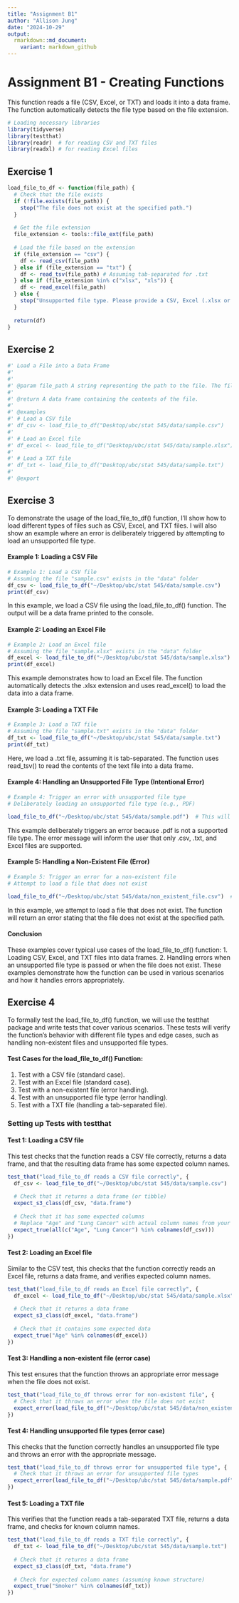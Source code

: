 ```yaml
---
title: "Assignment B1"
author: "Allison Jung"
date: "2024-10-29"
output:
  rmarkdown::md_document:
    variant: markdown_github
---
```

# Assignment B1 - Creating Functions

This function reads a file (CSV, Excel, or TXT) and loads it into a data frame. The function automatically detects the file type based on the file extension.

```r
# Loading necessary libraries
library(tidyverse)
library(testthat)
library(readr)  # for reading CSV and TXT files
library(readxl) # for reading Excel files
```

## Exercise 1

```r
load_file_to_df <- function(file_path) {
  # Check that the file exists
  if (!file.exists(file_path)) {
    stop("The file does not exist at the specified path.")
  }
  
  # Get the file extension
  file_extension <- tools::file_ext(file_path)
  
  # Load the file based on the extension
  if (file_extension == "csv") {
    df <- read_csv(file_path)
  } else if (file_extension == "txt") {
    df <- read_tsv(file_path) # Assuming tab-separated for .txt
  } else if (file_extension %in% c("xlsx", "xls")) {
    df <- read_excel(file_path)
  } else {
    stop("Unsupported file type. Please provide a CSV, Excel (.xlsx or .xls), or TXT file.")
  }
  
  return(df)
}
```

## Exercise 2
```r
#' Load a File into a Data Frame
#'
#'
#' @param file_path A string representing the path to the file. The file extension should be `.csv`, `.xlsx`, `.xls`, or `.txt`.
#'
#' @return A data frame containing the contents of the file.
#'
#' @examples
#' # Load a CSV file
#' df_csv <- load_file_to_df("Desktop/ubc/stat 545/data/sample.csv")
#'
#' # Load an Excel file
#' df_excel <- load_file_to_df("Desktop/ubc/stat 545/data/sample.xlsx")
#'
#' # Load a TXT file
#' df_txt <- load_file_to_df("Desktop/ubc/stat 545/data/sample.txt")
#'
#' @export
```

## Exercise 3
To demonstrate the usage of the load_file_to_df() function, I’ll show how to load different types of files such as CSV, Excel, and TXT files. I will also show an example where an error is deliberately triggered by attempting to load an unsupported file type.

#### Example 1: Loading a CSV File

```r
# Example 1: Load a CSV file
# Assuming the file "sample.csv" exists in the "data" folder
df_csv <- load_file_to_df("~/Desktop/ubc/stat 545/data/sample.csv")
print(df_csv)
```

In this example, we load a CSV file using the load_file_to_df() function. The output will be a data frame printed to the console.

#### Example 2: Loading an Excel File
```r
# Example 2: Load an Excel file
# Assuming the file "sample.xlsx" exists in the "data" folder
df_excel <- load_file_to_df("~/Desktop/ubc/stat 545/data/sample.xlsx")
print(df_excel)
```

This example demonstrates how to load an Excel file. The function automatically detects the .xlsx extension and uses read_excel() to load the data into a data frame.

#### Example 3: Loading a TXT File

```r
# Example 3: Load a TXT file
# Assuming the file "sample.txt" exists in the "data" folder
df_txt <- load_file_to_df("~/Desktop/ubc/stat 545/data/sample.txt")
print(df_txt)
```

Here, we load a .txt file, assuming it is tab-separated. The function uses read_tsv() to read the contents of the text file into a data frame.

#### Example 4: Handling an Unsupported File Type (Intentional Error)
```r
# Example 4: Trigger an error with unsupported file type
# Deliberately loading an unsupported file type (e.g., PDF)

load_file_to_df("~/Desktop/ubc/stat 545/data/sample.pdf")  # This will trigger an error
```

This example deliberately triggers an error because .pdf is not a supported file type. The error message will inform the user that only .csv, .txt, and Excel files are supported.

#### Example 5: Handling a Non-Existent File (Error)

```r
# Example 5: Trigger an error for a non-existent file
# Attempt to load a file that does not exist

load_file_to_df("~/Desktop/ubc/stat 545/data/non_existent_file.csv")  # This will trigger an error
```

In this example, we attempt to load a file that does not exist. The function will return an error stating that the file does not exist at the specified path.

#### Conclusion
These examples cover typical use cases of the load_file_to_df() function:
1. Loading CSV, Excel, and TXT files into data frames.
2. Handling errors when an unsupported file type is passed or when the file does not exist.
These examples demonstrate how the function can be used in various scenarios and how it handles errors appropriately.

## Exercise 4
To formally test the load_file_to_df() function, we will use the testthat package and write tests that cover various scenarios. These tests will verify the function's behavior with different file types and edge cases, such as handling non-existent files and unsupported file types.

#### Test Cases for the load_file_to_df() Function:
1. Test with a CSV file (standard case).
2. Test with an Excel file (standard case).
3. Test with a non-existent file (error handling).
4. Test with an unsupported file type (error handling).
5. Test with a TXT file (handling a tab-separated file).

### Setting up Tests with testthat

#### Test 1: Loading a CSV file
This test checks that the function reads a CSV file correctly, returns a data frame, and that the resulting data frame has some expected column names.
```r
test_that("load_file_to_df reads a CSV file correctly", {
  df_csv <- load_file_to_df("~/Desktop/ubc/stat 545/data/sample.csv")
  
  # Check that it returns a data frame (or tibble)
  expect_s3_class(df_csv, "data.frame") 
  
  # Check that it has some expected columns
  # Replace "Age" and "Lung Cancer" with actual column names from your CSV file
  expect_true(all(c("Age", "Lung Cancer") %in% colnames(df_csv)))
})
```

#### Test 2: Loading an Excel file
Similar to the CSV test, this checks that the function correctly reads an Excel file, returns a data frame, and verifies expected column names.
```r
test_that("load_file_to_df reads an Excel file correctly", {
  df_excel <- load_file_to_df("~/Desktop/ubc/stat 545/data/sample.xlsx")
  
  # Check that it returns a data frame
  expect_s3_class(df_excel, "data.frame")
  
  # Check that it contains some expected data
  expect_true("Age" %in% colnames(df_excel))
})
```

#### Test 3: Handling a non-existent file (error case)
This test ensures that the function throws an appropriate error message when the file does not exist.
```r
test_that("load_file_to_df throws error for non-existent file", {
  # Check that it throws an error when the file does not exist
  expect_error(load_file_to_df("~/Desktop/ubc/stat 545/data/non_existent_file.csv"), "The file does not exist")
})
```

#### Test 4: Handling unsupported file types (error case)
This checks that the function correctly handles an unsupported file type and throws an error with the appropriate message.
```r
test_that("load_file_to_df throws error for unsupported file type", {
  # Check that it throws an error for unsupported file types
  expect_error(load_file_to_df("~/Desktop/ubc/stat 545/data/sample.pdf"), "Unsupported file type")
})
```

#### Test 5: Loading a TXT file
This verifies that the function reads a tab-separated TXT file, returns a data frame, and checks for known column names.
```r
test_that("load_file_to_df reads a TXT file correctly", {
  df_txt <- load_file_to_df("~/Desktop/ubc/stat 545/data/sample.txt")
  
  # Check that it returns a data frame
  expect_s3_class(df_txt, "data.frame")
  
  # Check for expected column names (assuming known structure)
  expect_true("Smoker" %in% colnames(df_txt))
})
```

